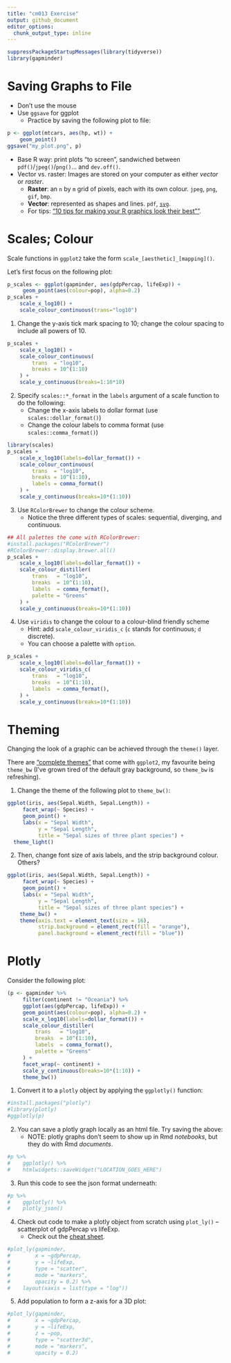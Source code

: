 ```yaml
---
title: "cm013 Exercise"
output: github_document
editor_options: 
  chunk_output_type: inline
---
```


```r
suppressPackageStartupMessages(library(tidyverse))
library(gapminder)
```


# Saving Graphs to File

- Don't use the mouse
- Use `ggsave` for ggplot
    - Practice by saving the following plot to file: 

```r
p <- ggplot(mtcars, aes(hp, wt)) + 
    geom_point()
ggsave("my_plot.png", p)
```

- Base R way: print plots "to screen", sandwiched between `pdf()`/`jpeg()`/`png()`... and `dev.off()`. 
- Vector vs. raster: Images are stored on your computer as either _vector_ or _raster_.
    - __Raster__: an `n` by `m` grid of pixels, each with its own colour. `jpeg`, `png`, `gif`, `bmp`.
    - __Vector__: represented as shapes and lines. `pdf`, [`svg`](https://www.w3schools.com/graphics/svg_intro.asp).
    - For tips: ["10 tips for making your R graphics look their best""](http://blog.revolutionanalytics.com/2009/01/10-tips-for-making-your-r-graphics-look-their-best.html).
    
# Scales; Colour

Scale functions in `ggplot2` take the form `scale_[aesthetic]_[mapping]()`.

Let's first focus on the following plot:

```r
p_scales <- ggplot(gapminder, aes(gdpPercap, lifeExp)) +
     geom_point(aes(colour=pop), alpha=0.2)
p_scales + 
    scale_x_log10() +
    scale_colour_continuous(trans="log10")
```

1. Change the y-axis tick mark spacing to 10; change the colour spacing to include all powers of 10.

```r
p_scales +
    scale_x_log10() +
    scale_colour_continuous(
        trans  = "log10", 
        breaks = 10^(1:10)
    ) +
    scale_y_continuous(breaks=1:10*10)
```

2. Specify `scales::*_format` in the `labels` argument of a scale function to do the following:
    - Change the x-axis labels to dollar format (use `scales::dollar_format()`)
    - Change the colour labels to comma format (use `scales::comma_format()`)

```r
library(scales)
p_scales +
    scale_x_log10(labels=dollar_format()) +
    scale_colour_continuous(
        trans  = "log10", 
        breaks = 10^(1:10),
        labels = comma_format()
    ) +
    scale_y_continuous(breaks=10*(1:10))
```

3. Use `RColorBrewer` to change the colour scheme.
    - Notice the three different types of scales: sequential, diverging, and continuous.

```r
## All palettes the come with RColorBrewer:
#install.packages("RColorBrewer")
#RColorBrewer::display.brewer.all()
p_scales +
    scale_x_log10(labels=dollar_format()) +
    scale_colour_distiller(
        trans   = "log10",
        breaks  = 10^(1:10),
        labels  = comma_format(),
        palette = "Greens"
    ) +
    scale_y_continuous(breaks=10*(1:10))
```

4. Use `viridis` to change the colour to a colour-blind friendly scheme
    - Hint: add `scale_colour_viridis_c` (`c` stands for continuous; `d` discrete).
    - You can choose a palette with `option`.

```r
p_scales +
    scale_x_log10(labels=dollar_format()) +
    scale_colour_viridis_c(
        trans   = "log10",
        breaks  = 10^(1:10),
        labels  = comma_format(),
    ) +
    scale_y_continuous(breaks=10*(1:10))
```

# Theming

Changing the look of a graphic can be achieved through the `theme()` layer.

There are ["complete themes"](http://ggplot2.tidyverse.org/reference/ggtheme.html) that come with `ggplot2`, my favourite being `theme_bw` (I've grown tired of the default gray background, so `theme_bw` is refreshing).

1. Change the theme of the following plot to `theme_bw()`:

```r
ggplot(iris, aes(Sepal.Width, Sepal.Length)) +
     facet_wrap(~ Species) +
     geom_point() +
     labs(x = "Sepal Width",
          y = "Sepal Length",
          title = "Sepal sizes of three plant species") +
  theme_light()
```

2. Then, change font size of axis labels, and the strip background colour. Others?

```r
ggplot(iris, aes(Sepal.Width, Sepal.Length)) +
     facet_wrap(~ Species) +
     geom_point() +
     labs(x = "Sepal Width",
          y = "Sepal Length",
          title = "Sepal sizes of three plant species") +
    theme_bw() +
    theme(axis.text = element_text(size = 16),
          strip.background = element_rect(fill = "orange"),
          panel.background = element_rect(fill = "blue"))
```


# Plotly

Consider the following plot:

```r
(p <- gapminder %>% 
     filter(continent != "Oceania") %>% 
     ggplot(aes(gdpPercap, lifeExp)) +
     geom_point(aes(colour=pop), alpha=0.2) +
     scale_x_log10(labels=dollar_format()) +
     scale_colour_distiller(
         trans   = "log10",
         breaks  = 10^(1:10),
         labels  = comma_format(),
         palette = "Greens"
     ) +
     facet_wrap(~ continent) +
     scale_y_continuous(breaks=10*(1:10)) +
     theme_bw())
```

1. Convert it to a `plotly` object by applying the `ggplotly()` function:

```r
#install.packages("plotly")
#library(plotly)
#ggplotly(p)
```

2. You can save a plotly graph locally as an html file. Try saving the above:
    - NOTE: plotly graphs don't seem to show up in Rmd _notebooks_, but they do with Rmd _documents_.

```r
#p %>% 
#    ggplotly() %>% 
#    htmlwidgets::saveWidget("LOCATION_GOES_HERE")
```


3. Run this code to see the json format underneath:

```r
#p %>% 
#    ggplotly() %>% 
#    plotly_json()
```


4. Check out code to make a plotly object from scratch using `plot_ly()` -- scatterplot of gdpPercap vs lifeExp.
    - Check out the [cheat sheet](https://images.plot.ly/plotly-documentation/images/r_cheat_sheet.pdf).

```r
#plot_ly(gapminder, 
#        x = ~gdpPercap, 
#        y = ~lifeExp, 
#        type = "scatter",
#        mode = "markers",
#        opacity = 0.2) %>% 
#    layout(xaxis = list(type = "log"))
```

5. Add population to form a z-axis for a 3D plot:

```r
#plot_ly(gapminder, 
#        x = ~gdpPercap, 
#        y = ~lifeExp, 
#        z = ~pop,
#        type = "scatter3d",
#        mode = "markers",
#        opacity = 0.2)
```



